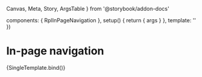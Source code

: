   Canvas,
  Meta,
  Story,
  ArgsTable
} from '@storybook/addon-docs'

  components: { RplInPageNavigation },
  setup() {
    return { args }
  },
  template: '<RplInPageNavigation v-bind="args" />'
})

<Meta title='Core/Navigation/In-page navigation' component={RplInPageNavigation} />

# In-page navigation

<ArgsTable of={RplInPageNavigation} />

<Canvas>
  <Story
    name='In-page navigation'
    play={a11yStoryCheck}
    args={{
      title: 'On this page',
      items: [
        { text: 'This is the first anchor link', url: '#', items: [
          { text: 'This is sub heading following first anchor link', url: '#' }
        ]},
        { text: 'Second link to extra content', url: '#' },
        { text: 'Third link goes here', url: '#' },
        { text: 'Link to additional content', url: '#' },
        { text: 'Another link to extra content', url: '#', items: [
          { text: 'This is another sub heading', url: '#' },
          { text: 'And another sub heading', url: '#', items: [
            { text: 'Theoretical 3rd level with an extra long title', url: '#', items: [
              { text: 'Theoretical 4th level', url: '#' }
            ]},
          ]},
        ]},
        { text: 'This is another link', url: '#' }
      ]
    }}
  >
    {SingleTemplate.bind()}
  </Story>
</Canvas>
